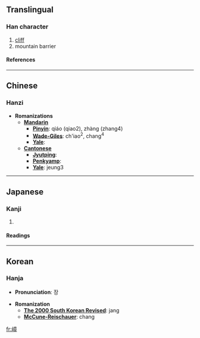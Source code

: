 ==Translingual==
===Han character===
{{Han char|rn=46|rad=山|as=11|sn=14|four=2074<sub>6</sub>|canj=山卜廿十 (UYTJ)}}
# [[cliff]]
# mountain barrier
====References====
{{Han ref|kx=0318.270|dkj=08410|dj=0618.390|hdz=10795.060|uh=5D82|ud=23938|bh=E1A3|bd=57763}}
----
==Chinese==
===Hanzi===

* '''Romanizations'''
** '''[[Mandarin]]'''
*** '''[[Pinyin]]''': qiáo (qiao2), zhàng (zhang4)
*** '''[[Wade-Giles]]''': ch'iao<sup>2</sup>, chang<sup>4</sup>
*** '''[[Yale]]''': 
** '''[[Cantonese]]'''
*** '''[[Jyutping]]''':
*** '''[[Penkyamp]]''': 
*** '''[[Yale]]''': jeung3

----
==Japanese==
===Kanji===
{{ja-kanji|grade=|rs=山11}}
# {{defn|Japanese}} 
====Readings====
{{ja-readings|on=[[しょう]] (shō)|kun=[[みね]] (mine)}}
----
==Korean==
===Hanja===

* '''Pronunciation''': 장

* '''Romanization'''
** '''[[The 2000 South Korean Revised Romanization|The 2000 South Korean Revised]]''': jang
** '''[[McCune-Reischauer]]''': chang

[[fr:嶂]]